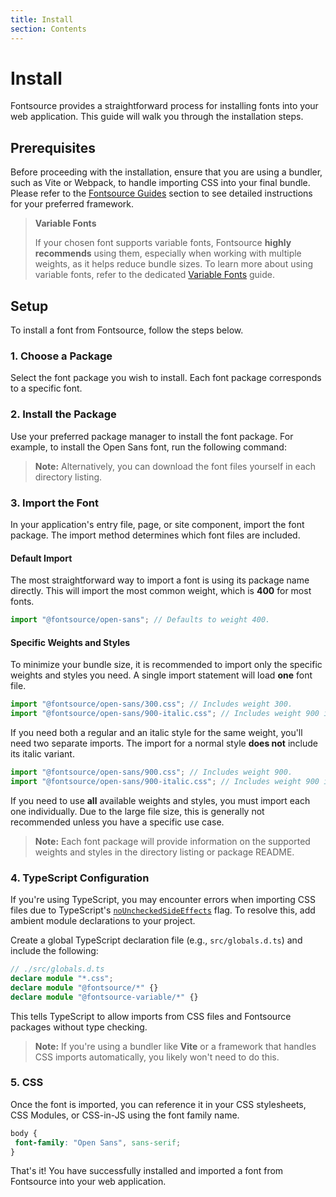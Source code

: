 ```yaml
---
title: Install
section: Contents
---
```


# Install

Fontsource provides a straightforward process for installing fonts into your web application. This guide will walk you through the installation steps.

## Prerequisites

Before proceeding with the installation, ensure that you are using a bundler, such as Vite or Webpack, to handle importing CSS into your final bundle. Please refer to the [Fontsource Guides](/docs/guides) section to see detailed instructions for your preferred framework.

> **Variable Fonts**
>
> If your chosen font supports variable fonts, Fontsource **highly recommends** using them, especially when working with multiple weights, as it helps reduce bundle sizes. To learn more about using variable fonts, refer to the dedicated [Variable Fonts](/docs/getting-started/variable) guide.

## Setup

To install a font from Fontsource, follow the steps below.

### 1. Choose a Package

Select the font package you wish to install. Each font package corresponds to a specific font.

### 2. Install the Package

Use your preferred package manager to install the font package. For example, to install the Open Sans font, run the following command:

<PackageManagerCode cmd="@fontsource/open-sans" />

> **Note:** Alternatively, you can download the font files yourself in each directory listing.

### 3. Import the Font

In your application's entry file, page, or site component, import the font package. The import method determines which font files are included.

#### Default Import

The most straightforward way to import a font is using its package name directly. This will import the most common weight, which is **400** for most fonts.

```jsx
import "@fontsource/open-sans"; // Defaults to weight 400.
```

#### Specific Weights and Styles

To minimize your bundle size, it is recommended to import only the specific weights and styles you need. A single import statement will load **one** font file.

```jsx
import "@fontsource/open-sans/300.css"; // Includes weight 300.
import "@fontsource/open-sans/900-italic.css"; // Includes weight 900 in italic style.
```


If you need both a regular and an italic style for the same weight, you'll need two separate imports. The import for a normal style **does not** include its italic variant.

```jsx
import "@fontsource/open-sans/900.css"; // Includes weight 900.
import "@fontsource/open-sans/900-italic.css"; // Includes weight 900 in italic style.
```

If you need to use **all** available weights and styles, you must import each one individually. Due to the large file size, this is generally not recommended unless you have a specific use case.

> **Note:** Each font package will provide information on the supported weights and styles in the directory listing or package README.

### 4. TypeScript Configuration

If you're using TypeScript, you may encounter errors when importing CSS files due to TypeScript's [`noUncheckedSideEffects`](https://www.typescriptlang.org/tsconfig/#noUncheckedSideEffectImports) flag. To resolve this, add ambient module declarations to your project.

Create a global TypeScript declaration file (e.g., `src/globals.d.ts`) and include the following:

```ts
// ./src/globals.d.ts
declare module "*.css";
declare module "@fontsource/*" {}
declare module "@fontsource-variable/*" {}
```

This tells TypeScript to allow imports from CSS files and Fontsource packages without type checking.

> **Note:** If you're using a bundler like **Vite** or a framework that handles CSS imports automatically, you likely won't need to do this.

### 5. CSS

Once the font is imported, you can reference it in your CSS stylesheets, CSS Modules, or CSS-in-JS using the font family name.

```css
body {
 font-family: "Open Sans", sans-serif;
}
```

That's it! You have successfully installed and imported a font from Fontsource into your web application.
